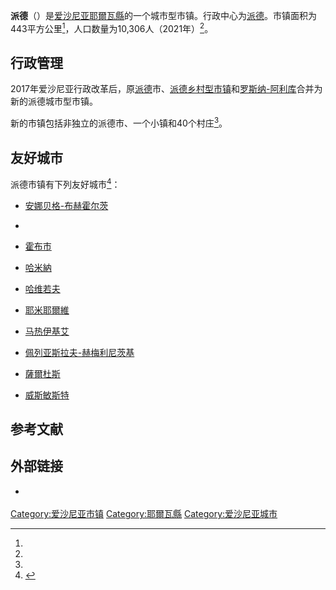 {{Infobox settlement
| name                    = 派德
| native_name             = Paide linn
| native_name_lang        = et
| settlement_type         = [[愛沙尼亞行政區劃|市镇]]
| image_skyline           = Paide ordulinnuse varemed 2013.JPG
| image_caption           = 派德城堡
| image_flag              = Paide lipp.svg
| flag_size               = 125px
| image_shield            = Paide vapp.svg
| shield_size             = 75px
| image_map               = Eesti Paide linn 2017.svg
| map_caption             = 派德市镇在爱沙尼亚的位置
| pushpin_map             = 
| pushpin_label_position  = 
| pushpin_map_alt         = 
| pushpin_map_caption     = 
| coordinates             = 
| coor_pinpoint           = 
| coordinates_footnotes   = 
| subdivision_type        = [[世界政區索引|国家]]
| subdivision_name        = [[愛沙尼亞|愛沙尼亞]]
| subdivision_type1       = [[愛沙尼亞行政區劃|县]]
| subdivision_name1       = [[耶爾瓦縣|耶爾瓦縣]]
| seat_type               = 行政中心
| seat                    = [[派德|派德]]
| established_title       = 合并成立
| established_date        = 2017年10月25日
| government_footnotes    = 
| leader_party            = 
| leader_title            = 
| leader_name             = 
| unit_pref               = Metric
| area_footnotes          = <ref name="haldus"/>
| area_note               = 
| area_water_percent      = 
| area_rank               = 
| area_total_km2          = 442.87
| elevation_footnotes     = 
| elevation_m             = 
| population_as_of        = 2021
| population_footnotes    = <ref name="demog"/>
| population_total        = 10306
| population_density_km2  = auto
| population_note         = 
| timezone1               = 
| utc_offset1             = 
| timezone1_DST           = 
| utc_offset1_DST         = 
| postal_code_type        = 邮政编码
| postal_code             = 
| area_code_type          = 
| area_code               = 
| iso_code                = 
| website                 = {{URL|https://paide.kovtp.ee/}}
| footnotes               = 
}}
'''派德'''（{{lang-et|Paide linn}}）是[[爱沙尼亚|爱沙尼亚]][[耶爾瓦縣|耶爾瓦縣]]的一个城市型市镇。行政中心为[[派德|派德]]。市镇面积为443平方公里<ref name="haldus"/>，人口数量为10,306人（2021年）<ref name="demog"/>。

== 行政管理 ==
2017年爱沙尼亚行政改革后，原[[派德|派德]]市、[[派德鄉|派德乡村型市镇]]和[[羅斯納-阿利庫鄉|罗斯纳-阿利库]]合并为新的派德城市型市镇。

新的市镇包括非独立的派德市、一个小镇和40个村庄<ref name="Asustus"/>。

== 友好城市 ==
派德市镇有下列友好城市<ref name="twin">{{cite web | url = https://paide.kovtp.ee/en/sopruslinnad | title = Sõpruslinnad | language = et | publisher = Paide linn | accessdate = 2021-08-05 | archive-date = 2021-08-05 | archive-url = https://web.archive.org/web/20210805203311/https://paide.kovtp.ee/en/sopruslinnad | dead-url = no }}</ref>：
{{div col|colwidth=20em}}
* {{DEU}}[[安娜贝格-布赫霍尔茨|安娜贝格-布赫霍尔茨]] 
* {{DNK}}{{link-en|弗雷登斯堡-胡姆勒拜克|Fredensborg-Humlebæk Municipality}}
* {{SWE}}[[霍布市|霍布市]]
* {{FIN}}[[哈米納|哈米納]] 
* {{CZE}}[[哈维若夫|哈维若夫]]
* {{FIN}}[[耶米耶爾維|耶米耶爾維]]
* {{LTU}}[[馬熱伊基艾區|马热伊基艾]]
* {{UKR}}[[佩列亚斯拉夫-赫梅利尼茨基|佩列亚斯拉夫-赫梅利尼茨基]] 
* {{LVA}}[[薩爾杜斯市鎮|薩爾杜斯]] 
* {{USA}}[[威斯敏斯特_(馬里蘭州)|威斯敏斯特]]
{{div col end}}

== 参考文献 ==
{{Reflist|30em|refs=
<ref name="demog">{{cite web | url = https://www.elvl.ee/elanike-arv | title = Elanike demograafiline jaotus KOV-de kaupa | language = et | publisher = Eesti Linnade ja Valdade Liit | date = 2021-01-06 | accessdate = 2021-03-11 | archive-date = 2020-12-05 | archive-url = https://web.archive.org/web/20201205023600/https://www.elvl.ee/elanike-arv | dead-url = no }}</ref>

<ref name="haldus">{{cite web | url = https://haldusreform.fin.ee/static/sites/3/2018/02/ulevaade_omavalitsused_2018.xlsx | title = Ühinenud ja kõikide omavalitsuste ülevaade (sh KOV kontaktandmed ja omavalitsusjuhid) | format = xlsx | language = et | publisher = haldusreform.fin.ee | date = 2018-03 | accessdate = 2021-03-11 | archive-date = 2018-04-02 | archive-url = https://web.archive.org/web/20180402225522/https://haldusreform.fin.ee/static/sites/3/2018/02/ulevaade_omavalitsused_2018.xlsx | dead-url = no }}</ref>

<ref name="Asustus">{{cite web | url = https://www.riigiteataja.ee/aktilisa/1020/2201/8005/Asustusuksuste_nimistu_lisa_30012018.pdf | title = Asustusüksuste nimistu | format = pdf | language = et | publisher = riigiteataja.ee | date = 2018-01-30 | accessdate = 2021-03-11 | archive-date = 2018-05-10 | archive-url = https://web.archive.org/web/20180510185113/https://www.riigiteataja.ee/aktilisa/1020/2201/8005/Asustusuksuste_nimistu_lisa_30012018.pdf | dead-url = no }}</ref>
}}

== 外部链接 ==
{{commonscat|Paide City|position=left}}
* {{Official site|https://paide.kovtp.ee/}} {{et icon}} {{en}}

{{DEFAULTSORT:Paide linn}}
[[Category:爱沙尼亚市镇|Category:爱沙尼亚市镇]]
[[Category:耶爾瓦縣|Category:耶爾瓦縣]]
[[Category:爱沙尼亚城市|Category:爱沙尼亚城市]]
